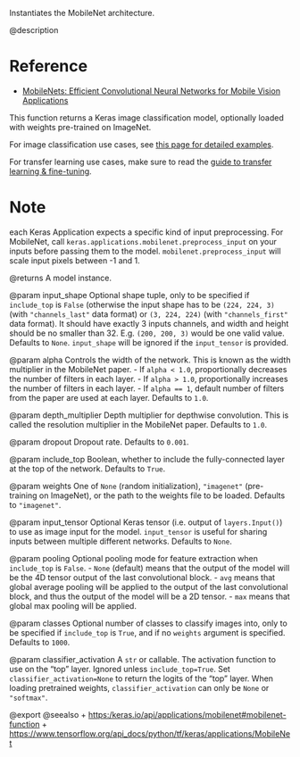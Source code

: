 Instantiates the MobileNet architecture.

@description

# Reference
- [MobileNets: Efficient Convolutional Neural Networks
   for Mobile Vision Applications](
    https://arxiv.org/abs/1704.04861)

This function returns a Keras image classification model,
optionally loaded with weights pre-trained on ImageNet.

For image classification use cases, see
[this page for detailed examples](
https://keras.io/api/applications/#usage-examples-for-image-classification-models).

For transfer learning use cases, make sure to read the
[guide to transfer learning & fine-tuning](
https://keras.io/guides/transfer_learning/).

# Note
each Keras Application expects a specific kind of input preprocessing.
For MobileNet, call `keras.applications.mobilenet.preprocess_input`
on your inputs before passing them to the model.
`mobilenet.preprocess_input` will scale input pixels between -1 and 1.

@returns
    A model instance.

@param input_shape
Optional shape tuple, only to be specified if `include_top`
is `False` (otherwise the input shape has to be `(224, 224, 3)`
(with `"channels_last"` data format) or `(3, 224, 224)`
(with `"channels_first"` data format).
It should have exactly 3 inputs channels, and width and
height should be no smaller than 32. E.g. `(200, 200, 3)` would
be one valid value. Defaults to `None`.
`input_shape` will be ignored if the `input_tensor` is provided.

@param alpha
Controls the width of the network. This is known as the width
multiplier in the MobileNet paper.
- If `alpha < 1.0`, proportionally decreases the number
    of filters in each layer.
- If `alpha > 1.0`, proportionally increases the number
    of filters in each layer.
- If `alpha == 1`, default number of filters from the paper
    are used at each layer. Defaults to `1.0`.

@param depth_multiplier
Depth multiplier for depthwise convolution.
This is called the resolution multiplier in the MobileNet paper.
Defaults to `1.0`.

@param dropout
Dropout rate. Defaults to `0.001`.

@param include_top
Boolean, whether to include the fully-connected layer
at the top of the network. Defaults to `True`.

@param weights
One of `None` (random initialization), `"imagenet"`
(pre-training on ImageNet), or the path to the weights file
to be loaded. Defaults to `"imagenet"`.

@param input_tensor
Optional Keras tensor (i.e. output of `layers.Input()`)
to use as image input for the model. `input_tensor` is useful
for sharing inputs between multiple different networks.
Defaults to `None`.

@param pooling
Optional pooling mode for feature extraction when `include_top`
is `False`.
- `None` (default) means that the output of the model will be
    the 4D tensor output of the last convolutional block.
- `avg` means that global average pooling
    will be applied to the output of the
    last convolutional block, and thus
    the output of the model will be a 2D tensor.
- `max` means that global max pooling will be applied.

@param classes
Optional number of classes to classify images into,
only to be specified if `include_top` is `True`, and if
no `weights` argument is specified. Defaults to `1000`.

@param classifier_activation
A `str` or callable. The activation function
to use on the "top" layer. Ignored unless `include_top=True`.
Set `classifier_activation=None` to return the logits of the "top"
layer. When loading pretrained weights, `classifier_activation`
can only be `None` or `"softmax"`.

@export
@seealso
+ <https:/keras.io/api/applications/mobilenet#mobilenet-function>
+ <https://www.tensorflow.org/api_docs/python/tf/keras/applications/MobileNet>
